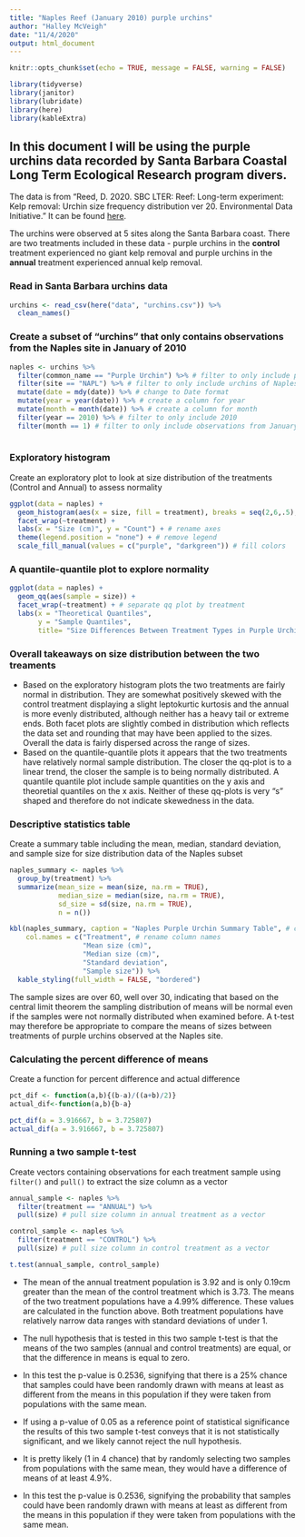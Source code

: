 ```yaml
---
title: "Naples Reef (January 2010) purple urchins"
author: "Halley McVeigh"
date: "11/4/2020"
output: html_document
---
```


```r
knitr::opts_chunk$set(echo = TRUE, message = FALSE, warning = FALSE)

library(tidyverse)
library(janitor)
library(lubridate)
library(here)
library(kableExtra)
```

## In this document I will be using the purple urchins data recorded by Santa Barbara Coastal Long Term Ecological Research program divers.

The data is from "Reed, D. 2020. SBC LTER: Reef: Long-term experiment: Kelp removal: Urchin size frequency distribution ver 20. Environmental Data Initiative." It can be found [here](https://doi.org/10.6073/pasta/5a1e9ef03aa47bd2225c0bb98a02a63b). 

The urchins were observed at 5 sites along the Santa Barbara coast. There are two treatments included in these data - purple urchins in the **control** treatment experienced no giant kelp removal and purple urchins in the **annual** treatment experienced annual kelp removal.


### Read in Santa Barbara urchins data
```r
urchins <- read_csv(here("data", "urchins.csv")) %>% 
  clean_names()
```

### Create a subset of "urchins" that only contains observations from the Naples site in January of 2010

```r
naples <- urchins %>%
  filter(common_name == "Purple Urchin") %>% # filter to only include purple urchins
  filter(site == "NAPL") %>% # filter to only include urchins of Naples
  mutate(date = mdy(date)) %>% # change to Date format
  mutate(year = year(date)) %>% # create a column for year
  mutate(month = month(date)) %>% # create a column for month
  filter(year == 2010) %>% # filter to only include 2010
  filter(month == 1) # filter to only include observations from January
  
```

### Exploratory histogram
Create an exploratory plot to look at size distribution of the treatments (Control and Annual) to assess normality

```r
ggplot(data = naples) +
  geom_histogram(aes(x = size, fill = treatment), breaks = seq(2,6,.5), alpha = .6) +
  facet_wrap(~treatment) +
  labs(x = "Size (cm)", y = "Count") + # rename axes
  theme(legend.position = "none") + # remove legend
  scale_fill_manual(values = c("purple", "darkgreen")) # fill colors
```


### A quantile-quantile plot to explore normality
```r
ggplot(data = naples) +
  geom_qq(aes(sample = size)) +
  facet_wrap(~treatment) + # separate qq plot by treatment
  labs(x = "Theoretical Quantiles", 
       y = "Sample Quantiles", 
       title= "Size Differences Between Treatment Types in Purple Urchin")

```

### Overall takeaways on size distribution between the two treaments
 * Based on the exploratory histogram plots the two treatments are fairly normal in distribution. They are somewhat positively skewed with the control treatment displaying a slight leptokurtic kurtosis and the annual is more evenly distributed, although neither has a heavy tail or extreme ends. Both facet plots are slightly combed in distribution which reflects the data set and rounding that may have been applied to the sizes. Overall the data is fairly dispersed across the range of sizes.
 * Based on the quantile-quantile plots it appears that the two treatments have relatively normal sample distribution. The closer the qq-plot is to a linear trend, the closer the sample is to being normally distributed. A quantile quantile plot include sample quantities on the y axis and theoretial quantiles on the x axis. Neither of these qq-plots is very "s" shaped and therefore do not indicate skewedness in the data.

### Descriptive statistics table
Create a summary table including the mean, median, standard deviation, and sample size for size distribution data of the Naples subset 

```r
naples_summary <- naples %>% 
  group_by(treatment) %>% 
  summarize(mean_size = mean(size, na.rm = TRUE),
            median_size = median(size, na.rm = TRUE),
            sd_size = sd(size, na.rm = TRUE),
            n = n())

kbl(naples_summary, caption = "Naples Purple Urchin Summary Table", # create summary table
    col.names = c("Treatment", # rename column names
                  "Mean size (cm)",
                  "Median size (cm)",
                  "Standard deviation",
                  "Sample size")) %>% 
  kable_styling(full_width = FALSE, "bordered")
```
The sample sizes are over 60, well over 30, indicating that based on the central limit theorem the sampling distribution of means will be normal even if the samples were not normally distributed when examined before. A t-test may therefore be appropriate to compare the means of sizes between treatments of purple urchins observed at the Naples site. 


### Calculating the percent difference of means
Create a function for percent difference and actual difference
```r

pct_dif <- function(a,b){(b-a)/((a+b)/2)}
actual_dif<-function(a,b){b-a}

pct_dif(a = 3.916667, b = 3.725807)
actual_dif(a = 3.916667, b = 3.725807)

```


### Running a two sample t-test 
Create vectors containing observations for each treatment sample using `filter()` and `pull()` to extract the size column as a vector

```r
annual_sample <- naples %>% 
  filter(treatment == "ANNUAL") %>% 
  pull(size) # pull size column in annual treatment as a vector

control_sample <- naples %>% 
  filter(treatment == "CONTROL") %>% 
  pull(size) # pull size column in control treatment as a vector

t.test(annual_sample, control_sample)
```

 * The mean of the annual treatment population is 3.92 and is only 0.19cm greater than the mean of the control treatment which is 3.73. The means of the two treatment populations have a 4.99% difference. These values are calculated in the function above. Both treatment populations have relatively narrow data ranges with standard deviations of under 1.
 * The null hypothesis that is tested in this two sample t-test is that the means of the two samples (annual and control treatments) are equal, or that the difference in means is equal to zero. 
 * In this test the p-value is 0.2536, signifying that there is a 25% chance that samples could have been randomly drawn with means at least as different from the means in this population if they were taken from populations with the same mean.
 * If using a p-value of 0.05 as a reference point of statistical significance the results of this two sample t-test conveys that it is not statistically significant, and we likely cannot reject the null hypothesis.
 * It is pretty likely (1 in 4 chance) that by randomly selecting two samples from populations with the same mean, they would have a difference of means of at least 4.9%.



 * In this test the p-value is 0.2536, signifying the probability that samples could have been randomly drawn with means at least as different from the means in this population if they were taken from populations with the same mean.




